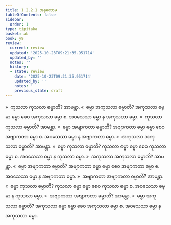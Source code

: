 ```yaml
---
title: 1.2.2.1 အနုလောမ
tableOfContents: false
sidebar:
  order: 1
type: tipitaka
basket: ab
book: y9
review:
  current: review
  updated: '2025-10-23T09:21:35.951714'
  updated_by: ''
  notes: ''
  history:
  - state: review
    date: '2025-10-23T09:21:35.951714'
    updated_by: ''
    notes: ''
    previous_state: draft
---
```



<ReviewStatus review={frontmatter.review} showDetails={true} />

<HypothesisAnnotation frontmatter={frontmatter} />

<DynamicBreadcrumb />

<Division number="19" book="y9" e="ch" v="35" p="4">

<Paragraph number="87" book="y9">
»  ကုသလာ ကုသလာ ဓမ္မာတိ? အာမန္တာ.
</Paragraph>

<Paragraph number="88" book="y9">
«  ဓမ္မာ အကုသလာ ဓမ္မာတိ?
</Paragraph>

<Paragraph number="89" book="y9">
အကုသလာ ဓမ္မာ ဓမ္မာ စေဝ အကုသလာ ဓမ္မာ စ. အဝသေသာ ဓမ္မာ န အကုသလာ ဓမ္မာ.
</Paragraph>

<Paragraph number="90" book="y9">
»  ကုသလာ ကုသလာ ဓမ္မာတိ? အာမန္တာ.
</Paragraph>

<Paragraph number="91" book="y9">
«  ဓမ္မာ အဗျာကတာ ဓမ္မာတိ?
</Paragraph>

<Paragraph number="92" book="y9">
အဗျာကတာ ဓမ္မာ ဓမ္မာ စေဝ အဗျာကတာ ဓမ္မာ စ. အဝသေသာ ဓမ္မာ န အဗျာကတာ ဓမ္မာ.
</Paragraph>

</Division>
<Division number="20" book="y9" e="ch" v="35" p="4">

<Paragraph number="93" book="y9">
»  အကုသလာ အကုသလာ ဓမ္မာတိ? အာမန္တာ.
</Paragraph>

<Paragraph number="94" book="y9">
«  ဓမ္မာ ကုသလာ ဓမ္မာတိ?
</Paragraph>

<Paragraph number="95" book="y9">
ကုသလာ ဓမ္မာ ဓမ္မာ စေဝ ကုသလာ ဓမ္မာ စ. အဝသေသာ ဓမ္မာ န ကုသလာ ဓမ္မာ.
</Paragraph>

<Paragraph number="96" book="y9">
»  အကုသလာ အကုသလာ ဓမ္မာတိ? အာမန္တာ.
</Paragraph>

<Paragraph number="97" book="y9">
«  ဓမ္မာ အဗျာကတာ ဓမ္မာတိ?
</Paragraph>

<Paragraph number="98" book="y9">
အဗျာကတာ ဓမ္မာ ဓမ္မာ စေဝ အဗျာကတာ ဓမ္မာ စ. အဝသေသာ ဓမ္မာ န အဗျာကတာ ဓမ္မာ.
</Paragraph>

</Division>
<Division number="21" book="y9" e="ch" v="35" p="5">

<Paragraph number="99" book="y9">
»  အဗျာကတာ အဗျာကတာ ဓမ္မာတိ? အာမန္တာ.
</Paragraph>

<Paragraph number="100" book="y9">
«  ဓမ္မာ ကုသလာ ဓမ္မာတိ?
</Paragraph>

<Paragraph number="101" book="y9">
ကုသလာ ဓမ္မာ ဓမ္မာ စေဝ ကုသလာ ဓမ္မာ စ. အဝသေသာ ဓမ္မာ န ကုသလာ ဓမ္မာ.
</Paragraph>

<Paragraph number="102" book="y9">
»  အဗျာကတာ အဗျာကတာ ဓမ္မာတိ? အာမန္တာ.
</Paragraph>

<Paragraph number="103" book="y9">
«  ဓမ္မာ အကုသလာ ဓမ္မာတိ?
</Paragraph>

<Paragraph number="104" book="y9">
အကုသလာ ဓမ္မာ ဓမ္မာ စေဝ အကုသလာ ဓမ္မာ စ. အဝသေသာ ဓမ္မာ န အကုသလာ ဓမ္မာ.
</Paragraph>
</Division>